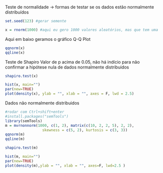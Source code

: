Teste de normalidade
-> formas de testar se os dados estão normalmente distribuídos
```r
set.seed(123) #gerar semente 
```

```r
x = rnorm(1000) #aqui eu gero 1000 valores aleatórios, mas que tem uma distribuição normal
```

Aqui em baixo geramos o gráfico Q-Q Plot
```r
qqnorm(x)
qqline(x)
```

Teste de Shapiro
Valor de p acima de 0.05, não há indício para não confirmar a hipótese nula de dados normalmente distribuidos
```r
shapiro.test(x)
```

```r
hist(x, main="")
par(new=TRUE)
plot(density(x), ylab = "", xlab = "", axes = F, lwd = 2.5)
```

Dados não normalmente distribuidos
```r
#rodar com Ctrl+shift+enter
#install.packages("semTools")
library(semTools)
m = mvrnonnorm(1000, c(1, 2), matrix(c(10, 2, 2, 5), 2, 2),
                 skewness = c(5, 2), kurtosis = c(3, 3))
qqnorm(m)
qqline(m)
```

```r
shapiro.test(m)
```
```r
hist(m, main="")
par(new=TRUE)
plot(density(m),ylab = "", xlab = "", axes=F, lwd=2.5 ) 
```







